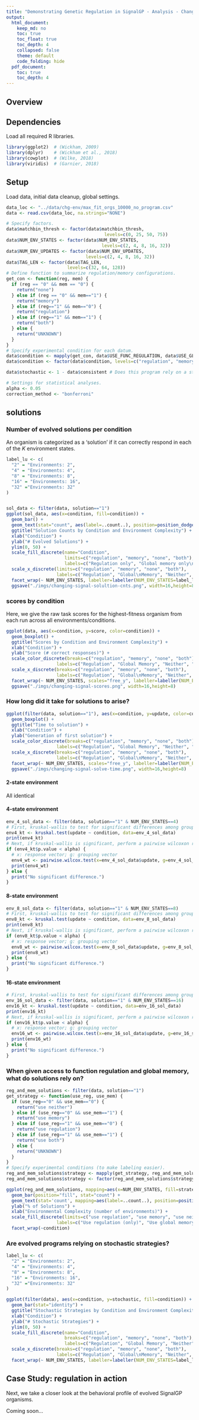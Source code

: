 ```yaml
---
title: "Demonstrating Genetic Regulation in SignalGP - Analysis - Changing Signal Task"
output: 
  html_document: 
    keep_md: no
    toc: true
    toc_float: true
    toc_depth: 4
    collapsed: false
    theme: default
    code_folding: hide
  pdf_document:
    toc: true
    toc_depth: 4
---
```


## Overview

## Dependencies

Load all required R libraries.

```r
library(ggplot2)  # (Wickham, 2009)
library(dplyr)    # (Wickham et al., 2018)
library(cowplot)  # (Wilke, 2018)
library(viridis)  # (Garnier, 2018)
```

## Setup

Load data, initial data cleanup, global settings.

```r
data_loc <- "../data/chg-env/max_fit_orgs_10000_no_program.csv"
data <- read.csv(data_loc, na.strings="NONE")

# Specify factors.
data$matchbin_thresh <- factor(data$matchbin_thresh,
                                     levels=c(0, 25, 50, 75))
data$NUM_ENV_STATES <- factor(data$NUM_ENV_STATES,
                                    levels=c(2, 4, 8, 16, 32))
data$NUM_ENV_UPDATES <- factor(data$NUM_ENV_UPDATES,
                              levels=c(2, 4, 8, 16, 32))
data$TAG_LEN <- factor(data$TAG_LEN,
                       levels=c(32, 64, 128))
# Define function to summarize regulation/memory configurations.
get_con <- function(reg, mem) {
  if (reg == "0" && mem == "0") {
    return("none")
  } else if (reg == "0" && mem=="1") {
    return("memory")
  } else if (reg=="1" && mem=="0") {
    return("regulation")
  } else if (reg=="1" && mem=="1") {
    return("both")
  } else {
    return("UNKNOWN")
  }
}
# Specify experimental condition for each datum.
data$condition <- mapply(get_con, data$USE_FUNC_REGULATION, data$USE_GLOBAL_MEMORY)
data$condition <- factor(data$condition, levels=c("regulation", "memory", "none", "both"))

data$stochastic <- 1 - data$consistent # Does this program rely on a stochastic strategy?

# Settings for statistical analyses.
alpha <- 0.05
correction_method <- "bonferroni"
```

## solutions

### Number of evolved solutions per condition

An organism is categorized as a 'solution' if it can correctly respond in each of the $K$ environment states.

```r

label_lu <- c(
  "2" = "Environments: 2", 
  "4" = "Environments: 4", 
  "8" = "Environments: 8", 
  "16" = "Environments: 16", 
  "32" ="Environments: 32"
)


sol_data <- filter(data, solution=="1")
ggplot(sol_data, aes(x=condition, fill=condition)) +
  geom_bar() +
  geom_text(stat="count", aes(label=..count..), position=position_dodge(0.9), vjust=0) +
  ggtitle("Solution Counts by Condition and Environment Complexity") +
  xlab("Condition") +
  ylab("# Evolved Solutions") +
  ylim(0, 50) +
  scale_fill_discrete(name="Condition",
                      limits=c("regulation", "memory", "none", "both"),
                      labels=c("Regulation only", "Global memory only\n(classic SignalGP)", "Neither", "Both")) +
  scale_x_discrete(limits=c("regulation", "memory", "none", "both"),
                   labels=c("Regulation", "Global\nMemory", "Neither", "Both")) +
  facet_wrap(~ NUM_ENV_STATES, labeller=labeller(NUM_ENV_STATES=label_lu)) +
  ggsave("./imgs/changing-signal-solultion-cnts.png", width=16,height=8)
```

### scores by condition

Here, we give the raw task scores for the highest-fitness organism from each run across all environments/conditions.

```r
ggplot(data, aes(x=condition, y=score, color=condition)) +
  geom_boxplot() +
  ggtitle("Scores by Condition and Environment Complexity") +
  xlab("Condition") +
  ylab("Score (# correct responses)") +
  scale_color_discrete(breaks=c("regulation", "memory", "none", "both"),
                   labels=c("Regulation", "Global Memory", "Neither", "Both")) +
  scale_x_discrete(breaks=c("regulation", "memory", "none", "both"),
                   labels=c("Regulation", "Global\nMemory", "Neither", "Both")) +
  facet_wrap(~ NUM_ENV_STATES, scales="free_y", labeller=labeller(NUM_ENV_STATES=label_lu)) +
  ggsave("./imgs/changing-signal-scores.png", width=16,height=8)
```

### How long did it take for solutions to arise?

```r
ggplot(filter(data, solution=="1"), aes(x=condition, y=update, color=condition)) +
  geom_boxplot() +
  ggtitle("Time to solution") +
  xlab("Condition") +
  ylab("Generation of first solution") +
  scale_color_discrete(breaks=c("regulation", "memory", "none", "both"),
                   labels=c("Regulation", "Global Memory", "Neither", "Both")) +
  scale_x_discrete(breaks=c("regulation", "memory", "none", "both"),
                   labels=c("Regulation", "Global\nMemory", "Neither", "Both")) +
  facet_wrap(~ NUM_ENV_STATES, scales="free_y", labeller=labeller(NUM_ENV_STATES=label_lu)) +
  ggsave("./imgs/changing-signal-solve-time.png", width=16,height=8)
```

#### 2-state environment

All identical

#### 4-state environment

```r
env_4_sol_data <- filter(data, solution=="1" & NUM_ENV_STATES==4)
# First, kruskal-wallis to test for significant differences among groups
env4_kt <- kruskal.test(update ~ condition, data=env_4_sol_data)
print(env4_kt)
# Next, if kruskal-wallis is significant, perform a pairwise wilcoxon rank-sum test
if (env4_kt$p.value < alpha) {
  # x: response vector; g: grouping vector
  env4_wt <- pairwise.wilcox.test(x=env_4_sol_data$update, g=env_4_sol_data$condition, p.adjust.method="holm", exact=FALSE)
  print(env4_wt)
} else {
  print("No significant difference.")
}
```

#### 8-state environment

```r
env_8_sol_data <- filter(data, solution=="1" & NUM_ENV_STATES==8)
# First, kruskal-wallis to test for significant differences among groups
env8_kt <- kruskal.test(update ~ condition, data=env_8_sol_data)
print(env8_kt)
# Next, if kruskal-wallis is significant, perform a pairwise wilcoxon rank-sum test
if (env8_kt$p.value < alpha) {
  # x: response vector; g: grouping vector
  env8_wt <- pairwise.wilcox.test(x=env_8_sol_data$update, g=env_8_sol_data$condition, p.adjust.method="holm", exact=FALSE)
  print(env8_wt)
} else {
  print("No significant difference.")
}
```


#### 16-state environment

```r
# First, kruskal-wallis to test for significant differences among groups
env_16_sol_data <- filter(data, solution=="1" & NUM_ENV_STATES==16)
env16_kt <- kruskal.test(update ~ condition, data=env_16_sol_data)
print(env16_kt)
# Next, if kruskal-wallis is significant, perform a pairwise wilcoxon rank-sum test
if (env16_kt$p.value < alpha) {
  # x: response vector; g: grouping vector
  env16_wt <- pairwise.wilcox.test(x=env_16_sol_data$update, g=env_16_sol_data$condition, p.adjust.method="holm", exact=FALSE)
  print(env16_wt)
} else {
  print("No significant difference.")
}
```

### When given access to function regulation and global memory, what do solutions rely on?

```r
reg_and_mem_solutions <- filter(data, solution=="1")
get_strategy <- function(use_reg, use_mem) {
  if (use_reg=="0" && use_mem=="0") {
    return("use neither")
  } else if (use_reg=="0" && use_mem=="1") {
    return("use memory")
  } else if (use_reg=="1" && use_mem=="0") {
    return("use regulation")
  } else if (use_reg=="1" && use_mem=="1") {
    return("use both")
  } else {
    return("UNKNOWN")
  }
}
# Specify experimental conditions (to make labeling easier).
reg_and_mem_solutions$strategy <- mapply(get_strategy, reg_and_mem_solutions$relies_on_regulation, reg_and_mem_solutions$relies_on_global_memory)
reg_and_mem_solutions$strategy <- factor(reg_and_mem_solutions$strategy, levels=c("use regulation", "use memory", "use neither", "use both"))

ggplot(reg_and_mem_solutions, mapping=aes(x=NUM_ENV_STATES, fill=strategy)) +
  geom_bar(position="fill", stat="count") +
  geom_text(stat='count', mapping=aes(label=..count..), position=position_fill(vjust=-0.03)) +
  ylab("% of Solutions") +
  xlab("Environmental Complexity (number of environments)") +
  scale_fill_discrete(limits=c("use regulation", "use memory", "use neither", "use both"),
                   labels=c("Use regulation (only)", "Use global memory (only)", "Use neither", "Use both")) +
  facet_wrap(~condition)
```


### Are evolved programs relying on stochastic strategies?


```r
label_lu <- c(
  "2" = "Environments: 2", 
  "4" = "Environments: 4", 
  "8" = "Environments: 8", 
  "16" = "Environments: 16", 
  "32" ="Environments: 32"
)

ggplot(filter(data), aes(x=condition, y=stochastic, fill=condition)) +
  geom_bar(stat="identity") +
  ggtitle("Stochastic Strategies by Condition and Environment Complexity") +
  xlab("Condition") +
  ylab("# Stochastic Strategies") +
  ylim(0, 50) +
  scale_fill_discrete(name="Condition",
                      breaks=c("regulation", "memory", "none", "both"),
                      labels=c("Regulation", "Global Memory", "Neither", "Both")) +
  scale_x_discrete(breaks=c("regulation", "memory", "none", "both"),
                   labels=c("Regulation", "Global\nMemory", "Neither", "Both")) +
  facet_wrap(~ NUM_ENV_STATES, labeller=labeller(NUM_ENV_STATES=label_lu))
```

## Case Study: regulation in action

Next, we take a closer look at the behavioral profile of evolved SignalGP organisms.

Coming soon...
